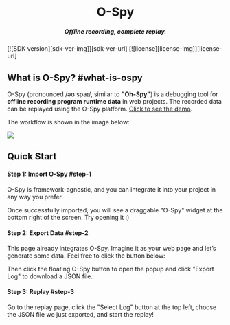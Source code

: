 
[license-img]: https://img.shields.io/github/license/HuolalaTech/page-spy-web?label=License
[license-url]: https://github.com/HuolalaTech/page-spy-web/blob/main/LICENSE
[sdk-ver-img]: https://img.shields.io/npm/v/@huolala-tech/page-spy-plugin-ospy?label=OSpy&color=white
[sdk-ver-url]: https://npmjs.com/package/@huolala-tech/page-spy-plugin-ospy


<div align="center">
  <Icon component={Logo} style={{ fontSize: 100, color: '#fff' }} />
  <h1>O-Spy</h1>
  <h5>Offline recording, complete replay.</h5>
</div>

<div className='badges'>
  [![SDK version][sdk-ver-img]][sdk-ver-url]
  [![license][license-img]][license-url]
</div>

## What is O-Spy? #what-is-ospy

O-Spy (pronounced /əʊ spaɪ/, similar to **"Oh-Spy"**) is a debugging tool for **offline recording program runtime data** in web projects. The recorded data can be replayed using the O-Spy platform. [Click to see the demo](/o-spy?url=demo).

The workflow is shown in the image below:

<a href={workflow} target="_blank">
  <img src={workflow} style={{width: '100%'}} />
</a>

## Quick Start

#### Step 1: Import O-Spy #step-1

O-Spy is framework-agnostic, and you can integrate it into your project in any way you prefer.


<ImportGuide showConfig={false} />

Once successfully imported, you will see a draggable "O-Spy" widget at the bottom right of the screen. Try opening it :)


<CallOSpy />

#### Step 2: Export Data #step-2

This page already integrates O-Spy. Imagine it as your web page and let’s generate some data. Feel free to click the button below:


<MakeData />

Then click the floating O-Spy button to open the popup and click "Export Log" to download a JSON file.

#### Step 3: Replay #step-3

Go to <Link to="/o-spy?url=" target='_blank'>the replay page</Link>, click the "Select Log" button at the top left, choose the JSON file we just exported, and start the replay!
